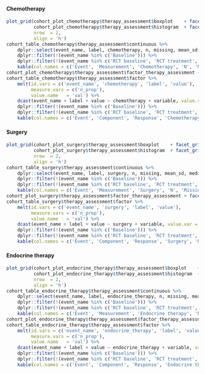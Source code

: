 #### Chemotherapy
```r
plot_grid(cohort_plot_chemotherapy$therapy_assessment$boxplot    + facet_grid(.~chemotherapy),
          cohort_plot_chemotherapy$therapy_assessment$histogram  + facet_grid(.~chemotherapy),
          nrow  = 2,
          align = 'h')
cohort_table_chemotherapy$therapy_assessment$continuous %>%
    dplyr::select(event_name, label, chemotherapy, n, missing, mean_sd, median_iqr, range) %>%
    dplyr::filter(!(event_name %in% c('Baseline'))) %>%
    dplyr::filter(!(event_name %in% c('RCT baseline', 'RCT treatment', 'RCT 6 weeks', 'RCT 6 months'))) %>%
    kable(col.names = c('Event', 'Measurement', 'Chemotherapy', 'N', 'Missing', 'Mean (SD)', 'Median (IQR)', 'Range'))
cohort_plot_chemotherapy$therapy_assessment$factor_therapy_assessment + facet_grid(label~chemotherapy)
cohort_table_chemotherapy$therapy_assessment$factor %>%
    melt(id.vars = c('event_name', 'chemotherapy', 'label', 'value'),
         measure.vars = c('n_prop'),
         value.name   = 'val') %>%
    dcast(event_name + label + value ~ chemotherapy + variable, value.var = 'val') %>%
    dplyr::filter(!(event_name %in% c('Baseline'))) %>%
    dplyr::filter(!(event_name %in% c('RCT baseline', 'RCT treatment', 'RCT 6 weeks', 'RCT 6 months'))) %>%
    kable(col.names = c('Event', 'Component', 'Response', 'Chemotherapy', 'No Chemotherapy', 'Missing Chemotherapy'))

```

#### Surgery
```r
plot_grid(cohort_plot_surgery$therapy_assessment$boxplot    + facet_grid(.~surgery),
          cohort_plot_surgery$therapy_assessment$histogram  + facet_grid(.~surgery),
          nrow  = 2,
          align = 'h')
cohort_table_surgery$therapy_assessment$continuous %>%
    dplyr::select(event_name, label, surgery, n, missing, mean_sd, median_iqr, range) %>%
    dplyr::filter(!(event_name %in% c('Baseline'))) %>%
    dplyr::filter(!(event_name %in% c('RCT baseline', 'RCT treatment', 'RCT 6 weeks', 'RCT 6 months'))) %>%
    kable(col.names = c('Event', 'Measurement', 'Surgery', 'N', 'Missing', 'Mean (SD)', 'Median (IQR)', 'Range'))
cohort_plot_surgery$therapy_assessment$factor_therapy_assessment + facet_grid(label~surgery)
cohort_table_surgery$therapy_assessment$factor %>%
    melt(id.vars = c('event_name', 'surgery', 'label', 'value'),
         measure.vars = c('n_prop'),
         value.name   = 'val') %>%
    dcast(event_name + label + value ~ surgery + variable, value.var = 'val') %>%
    dplyr::filter(!(event_name %in% c('Baseline'))) %>%
    dplyr::filter(!(event_name %in% c('RCT baseline', 'RCT treatment', 'RCT 6 weeks', 'RCT 6 months'))) %>%
    kable(col.names = c('Event', 'Component', 'Response', 'Surgery', 'No Surgery', 'Missing Surgery'))

```

#### Endocrine therapy
```r
plot_grid(cohort_plot_endocrine_therapy$therapy_assessment$boxplot    + facet_grid(.~endocrine_therapy),
          cohort_plot_endocrine_therapy$therapy_assessment$histogram  + facet_grid(.~endocrine_therapy),
          nrow  = 2,
          align = 'h')
cohort_table_endocrine_therapy$therapy_assessment$continuous %>%
    dplyr::select(event_name, label, endocrine_therapy, n, missing, mean_sd, median_iqr, range) %>%
    dplyr::filter(!(event_name %in% c('Baseline'))) %>%
    dplyr::filter(!(event_name %in% c('RCT baseline', 'RCT treatment', 'RCT 6 weeks', 'RCT 6 months'))) %>%
    kable(col.names = c('Event', 'Measurement', 'Endocrine therapy', 'N', 'Missing', 'Mean (SD)', 'Median (IQR)', 'Range'))
cohort_plot_endocrine_therapy$therapy_assessment$factor_therapy_assessment + facet_grid(label~endocrine_therapy)
cohort_table_endocrine_therapy$therapy_assessment$factor %>%
    melt(id.vars = c('event_name', 'endocrine_therapy', 'label', 'value'),
         measure.vars = c('n_prop'),
         value.name   = 'val') %>%
    dcast(event_name + label + value ~ endocrine_therapy + variable, value.var = 'val') %>%
    dplyr::filter(!(event_name %in% c('Baseline'))) %>%
    dplyr::filter(!(event_name %in% c('RCT baseline', 'RCT treatment', 'RCT 6 weeks', 'RCT 6 months'))) %>%
    kable(col.names = c('Event', 'Component', 'Response', 'Endocrine therapy', 'No Endocrine therapy', 'Missing Endocrine therapy'))

```
